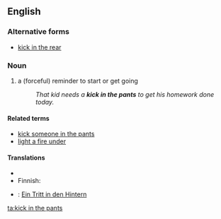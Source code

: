 ==English==

===Alternative forms===
* [[kick in the rear]]

===Noun===
{{en-noun|sg=[[kick]] [[in]] [[the]] [[pants]]|pl=[[kicks]] [[in]] [[the]] [[pants]]}}

# {{idiom}} a (forceful) reminder to start or get going
#: ''That kid needs a '''kick in the pants''' to get his homework done today.''

====Related terms====
* [[kick someone in the pants]]
* [[light a fire under]]

====Translations====
{{trans-top|reminder to start}}
* {{trreq|zho}}
* Finnish: {{t|fi|potku takapuoleen}}
{{trans-mid}}
* {{ttbc|de}}: [[Ein Tritt in den Hintern]] <!--is this idiomatic?-->
{{trans-bottom}}

[[ta:kick in the pants]]
